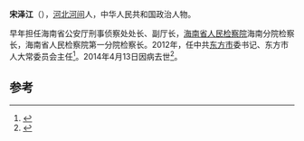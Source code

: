 '''宋泽江'''（{{bd|1954年|9月|2014年|4月13日|catIdx=Song}}），[[河北|河北]][[河间|河间]]人，中华人民共和国政治人物。

早年担任海南省公安厅刑事侦察处处长、副厅长，[[海南省人民检察院|海南省人民检察院]]海南分院检察长，海南省人民检察院第一分院检察长。2012年，任中共[[东方市|东方市]]委书记、东方市人大常委员会主任<ref>{{cite news|title=宋泽江当选东方市委书记|url=http://renshi.people.com.cn/GB/16820879.html|accessdate=2014-04-14|newspaper=人民日报|archive-date=2016-03-04|archive-url=https://web.archive.org/web/20160304084651/http://renshi.people.com.cn/GB/16820879.html|dead-url=no}}</ref>。2014年4月13日因病去世<ref>{{cite news|title=中共东方市委书记宋泽江同志因病逝世|url=http://cpc.people.com.cn/n/2014/0414/c87393-24891388.html|accessdate=2014-04-14|newspaper=人民网|archive-date=2014-04-15|archive-url=https://web.archive.org/web/20140415222747/http://cpc.people.com.cn/n/2014/0414/c87393-24891388.html|dead-url=no}}</ref>。

==参考==
{{reflist}}
{{中国政治人物小作品}}